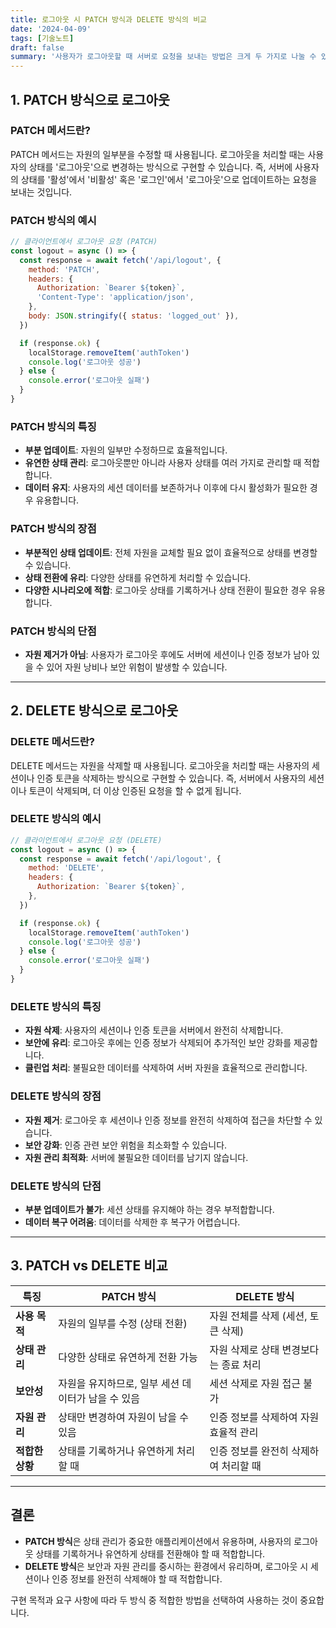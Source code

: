 ```yaml
---
title: 로그아웃 시 PATCH 방식과 DELETE 방식의 비교
date: '2024-04-09'
tags: [기술노트]
draft: false
summary: '사용자가 로그아웃할 때 서버로 요청을 보내는 방법은 크게 두 가지로 나눌 수 있습니다: PATCH 방식과 DELETE 방식. 두 방식 모두 RESTful API에서 자주 사용되며, 각각의 장단점이 있습니다. 이 문서에서는 로그아웃을 구현할 때 이 두 가지 방법을 비교하고, 어떤 상황에서 각각의 방식이 적합한지 살펴보겠습니다.'
---
```


## 1. PATCH 방식으로 로그아웃

### PATCH 메서드란?

PATCH 메서드는 자원의 일부분을 수정할 때 사용됩니다. 로그아웃을 처리할 때는 사용자의 상태를 '로그아웃'으로 변경하는 방식으로 구현할 수 있습니다. 즉, 서버에 사용자의 상태를 '활성'에서 '비활성' 혹은 '로그인'에서 '로그아웃'으로 업데이트하는 요청을 보내는 것입니다.

### PATCH 방식의 예시

```javascript
// 클라이언트에서 로그아웃 요청 (PATCH)
const logout = async () => {
  const response = await fetch('/api/logout', {
    method: 'PATCH',
    headers: {
      Authorization: `Bearer ${token}`,
      'Content-Type': 'application/json',
    },
    body: JSON.stringify({ status: 'logged_out' }),
  })

  if (response.ok) {
    localStorage.removeItem('authToken')
    console.log('로그아웃 성공')
  } else {
    console.error('로그아웃 실패')
  }
}
```

### PATCH 방식의 특징

- **부분 업데이트**: 자원의 일부만 수정하므로 효율적입니다.
- **유연한 상태 관리**: 로그아웃뿐만 아니라 사용자 상태를 여러 가지로 관리할 때 적합합니다.
- **데이터 유지**: 사용자의 세션 데이터를 보존하거나 이후에 다시 활성화가 필요한 경우 유용합니다.

### PATCH 방식의 장점

- **부분적인 상태 업데이트**: 전체 자원을 교체할 필요 없이 효율적으로 상태를 변경할 수 있습니다.
- **상태 전환에 유리**: 다양한 상태를 유연하게 처리할 수 있습니다.
- **다양한 시나리오에 적합**: 로그아웃 상태를 기록하거나 상태 전환이 필요한 경우 유용합니다.

### PATCH 방식의 단점

- **자원 제거가 아님**: 사용자가 로그아웃 후에도 서버에 세션이나 인증 정보가 남아 있을 수 있어 자원 낭비나 보안 위험이 발생할 수 있습니다.

---

## 2. DELETE 방식으로 로그아웃

### DELETE 메서드란?

DELETE 메서드는 자원을 삭제할 때 사용됩니다. 로그아웃을 처리할 때는 사용자의 세션이나 인증 토큰을 삭제하는 방식으로 구현할 수 있습니다. 즉, 서버에서 사용자의 세션이나 토큰이 삭제되며, 더 이상 인증된 요청을 할 수 없게 됩니다.

### DELETE 방식의 예시

```javascript
// 클라이언트에서 로그아웃 요청 (DELETE)
const logout = async () => {
  const response = await fetch('/api/logout', {
    method: 'DELETE',
    headers: {
      Authorization: `Bearer ${token}`,
    },
  })

  if (response.ok) {
    localStorage.removeItem('authToken')
    console.log('로그아웃 성공')
  } else {
    console.error('로그아웃 실패')
  }
}
```

### DELETE 방식의 특징

- **자원 삭제**: 사용자의 세션이나 인증 토큰을 서버에서 완전히 삭제합니다.
- **보안에 유리**: 로그아웃 후에는 인증 정보가 삭제되어 추가적인 보안 강화를 제공합니다.
- **클린업 처리**: 불필요한 데이터를 삭제하여 서버 자원을 효율적으로 관리합니다.

### DELETE 방식의 장점

- **자원 제거**: 로그아웃 후 세션이나 인증 정보를 완전히 삭제하여 접근을 차단할 수 있습니다.
- **보안 강화**: 인증 관련 보안 위험을 최소화할 수 있습니다.
- **자원 관리 최적화**: 서버에 불필요한 데이터를 남기지 않습니다.

### DELETE 방식의 단점

- **부분 업데이트가 불가**: 세션 상태를 유지해야 하는 경우 부적합합니다.
- **데이터 복구 어려움**: 데이터를 삭제한 후 복구가 어렵습니다.

---

## 3. PATCH vs DELETE 비교

| 특징            | PATCH 방식                                         | DELETE 방식                           |
| --------------- | -------------------------------------------------- | ------------------------------------- |
| **사용 목적**   | 자원의 일부를 수정 (상태 전환)                     | 자원 전체를 삭제 (세션, 토큰 삭제)    |
| **상태 관리**   | 다양한 상태로 유연하게 전환 가능                   | 자원 삭제로 상태 변경보다는 종료 처리 |
| **보안성**      | 자원을 유지하므로, 일부 세션 데이터가 남을 수 있음 | 세션 삭제로 자원 접근 불가            |
| **자원 관리**   | 상태만 변경하여 자원이 남을 수 있음                | 인증 정보를 삭제하여 자원 효율적 관리 |
| **적합한 상황** | 상태를 기록하거나 유연하게 처리할 때               | 인증 정보를 완전히 삭제하여 처리할 때 |

---

## 결론

- **PATCH 방식**은 상태 관리가 중요한 애플리케이션에서 유용하며, 사용자의 로그아웃 상태를 기록하거나 유연하게 상태를 전환해야 할 때 적합합니다.
- **DELETE 방식**은 보안과 자원 관리를 중시하는 환경에서 유리하며, 로그아웃 시 세션이나 인증 정보를 완전히 삭제해야 할 때 적합합니다.

구현 목적과 요구 사항에 따라 두 방식 중 적합한 방법을 선택하여 사용하는 것이 중요합니다.
